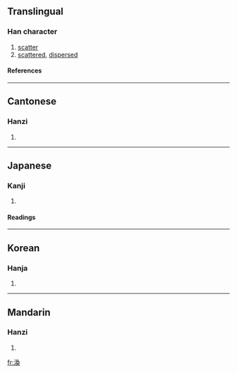 {{see|涣}}

==Translingual==
===Han character===
{{Han char|rn=85|rad=水|as=09|sn=12|four=3713<sub>4</sub>|canj=水弓月大 (ENBK)}}
# [[scatter]]
# [[scattered]], [[dispersed]]
====References====
{{Han ref|kx=0633.400|dkj=17757|dj=1039.260|hdz=31683.011|uh=6E19|ud=28185|bh=B541|bd=46401}}

----
==Cantonese==
===Hanzi===
{{yue-hanzi|jyut=|y=wun6}}
# {{defn|Cantonese}}

----
==Japanese==
===Kanji===
{{ja-kanji|grade=|rs=水09}}
# {{defn|Japanese}} 
====Readings====
{{ja-readings|on=[[かん]] (kan)|kun=[[あきらか]] (akiraka)}}

----
==Korean==
===Hanja===
{{ko-hanja|hangeul=환|eumhun=|rv=hwan|mr=hwan|y=hwan}}
# {{defn|Korean}}

----
==Mandarin==
===Hanzi===
{{cmn-hanzi|sim=涣|pin=[[huàn]] (huan4)|wg=huan<sup>4</sup>}}
# {{defn|Mandarin}}

[[fr:渙]]